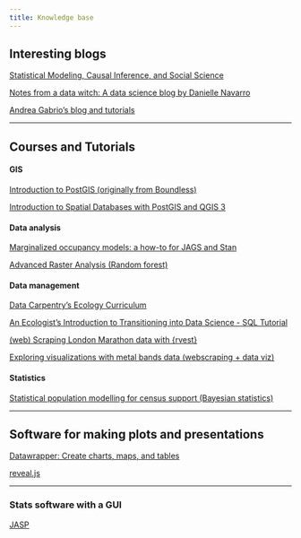 ```yaml
---
title: Knowledge base
---
```



## Interesting blogs

[Statistical Modeling, Causal Inference, and Social Science](https://statmodeling.stat.columbia.edu/)

[Notes from a data witch: A data science blog by Danielle Navarro](https://blog.djnavarro.net/)

[Andrea Gabrio's blog and tutorials](https://agabrioblog.onrender.com/post/)

---

## Courses and Tutorials

#### GIS
[Introduction to PostGIS (originally from Boundless)](https://postgis.net/workshops/postgis-intro/)

[Introduction to Spatial Databases with PostGIS and QGIS 3](https://www.udemy.com/course/introduction-to-spatial-databases-with-postgis-and-qgis/)

#### Data analysis

[Marginalized occupancy models: a how-to for JAGS and Stan](https://jsocolar.github.io/marginalizedOccupancy/)

[Advanced Raster Analysis (Random forest)](https://geoscripting-wur.github.io/AdvancedRasterAnalysis/)

#### Data management

[Data Carpentry's Ecology Curriculum](https://datacarpentry.org/lessons/#ecology-workshop)

[An Ecologist's Introduction to Transitioning into Data Science - SQL Tutorial](https://sbreitbart.github.io/DataSci_for_Ecologists/SQL_intro/SQL_intro.html)

[(web) Scraping London Marathon data with {rvest}](https://nrennie.rbind.io/blog/web-scraping-rvest-london-marathon/)

[Exploring visualizations with metal bands data (webscraping + data viz)](https://gorinsimon.github.io/posts/metal_viz/metal_viz.html)

#### Statistics

[Statistical population modelling for census support (Bayesian statistics)](https://wpgp.github.io/bottom-up-tutorial/)

---

## Software for making plots and presentations 

[Datawrapper: Create charts, maps, and tables](https://www.datawrapper.de/)

[reveal.js](https://revealjs.com/)

---

### Stats software with a GUI

[JASP](https://jasp-stats.org/)
